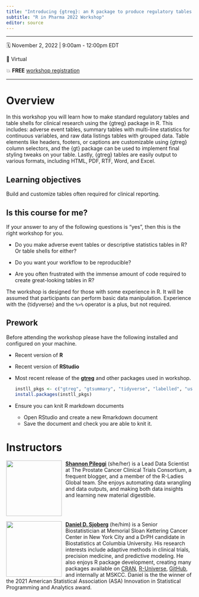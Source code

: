 ```yaml
---
title: "Introducing {gtreg}: an R package to produce regulatory tables for clinical research"
subtitle: "R in Pharma 2022 Workshop"
editor: source
---
```


------------------------------------------------------------------------

🗓 November 2, 2022 \| 9:00am - 12:00pm EDT

🏨 Virtual

💥 **FREE** [workshop registration](https://www.eventbrite.com/e/introducing-gtreg-tickets-429262073417) 

------------------------------------------------------------------------

# Overview

In this workshop you will learn how to make standard regulatory tables and table
shells for clinical research using the {gtreg} package in R. This includes: 
adverse event tables, summary tables with multi-line statistics for continuous variables,
and raw data listings tables with grouped data. Table elements like headers, 
footers, or captions are customizable using {gtreg} column selectors, and the 
{gt} package can be used to implement final styling tweaks on your table. Lastly, 
{gtreg} tables are easily output to various formats, including HTML, PDF, RTF, Word, and Excel.

## Learning objectives

Build and customize tables often required for clinical reporting.

## Is this course for me?

If your answer to any of the following questions is "yes", then this is the right workshop for you.

-   Do you make adverse event tables or descriptive statistics tables in R? Or table shells for either?

-   Do you want your workflow to be reproducible?

-   Are you often frustrated with the immense amount of code required to create great-looking tables in R?

The workshop is designed for those with some experience in R. 
It will be assumed that participants can perform basic data manipulation.
Experience with the {tidyverse} and the `%>%` operator is a plus, but not required.

## Prework

Before attending the workshop please have the following installed and configured on your machine.

-   Recent version of **R** 

-   Recent version of **RStudio**

-   Most recent release of the [**gtreg**](https://shannonpileggi.github.io/gtreg/) and other packages used in workshop.

    ```r
    instll_pkgs <- c("gtreg", "gtsummary", "tidyverse", "labelled", "usethis")
    install.packages(instll_pkgs)
    ```
-   Ensure you can knit R markdown documents
    - Open RStudio and create a new Rmarkdown document
    - Save the document and check you are able to knit it.

 
# Instructors

![](images/Shannon_circle.png){style="float:left;padding: 0 10px 0 0;" fig-alt="Headshot of Shannon Pileggi" width="150"}

[**Shannon Pileggi**](https://www.pipinghotdata.com/) (she/her) is a Lead Data Scientist at The Prostate Cancer Clinical Trials Consortium, a frequent blogger, and a member of the R-Ladies Global team. She enjoys automating data wrangling and data outputs, and making both data insights and learning new material digestible.

<br>
<br>

![](images/dan-modified.png){style="float:left;padding: 0 10px 0 0;" fig-alt="Headshot of Daniel D. Sjoberg" width="150"}

[**Daniel D. Sjoberg**](https://www.danieldsjoberg.com/) (he/him) is a Senior Biostatistician at Memorial Sloan Kettering Cancer Center in New York City and a DrPH candidate in Biostatistics at Columbia University. His research interests include adaptive methods in clinical trials, precision medicine, and predictive modeling. He also enjoys R package development, creating many packages available on [CRAN](https://cran.r-project.org/web/packages/), [R-Universe](https://ddsjoberg.r-universe.dev/ui#packages), [GitHub](https://github.com/ddsjoberg), and internally at MSKCC. Daniel is the the winner of the 2021 American Statistical Association (ASA) Innovation in Statistical Programming and Analytics award.
